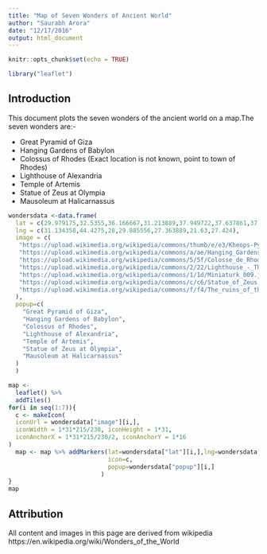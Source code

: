 ```yaml
---
title: "Map of Seven Wonders of Ancient World"
author: "Saurabh Arora"
date: "12/17/2016"
output: html_document
---
```


```r
knitr::opts_chunk$set(echo = TRUE)
```


```r

library("leaflet")
```
## Introduction
This document plots the seven wonders of the ancient world on a map.The seven wonders are:-

* Great Pyramid of Giza
* Hanging Gardens of Babylon
* Colossus of Rhodes (Exact location is not known, point to town of Rhodes)
* Lighthouse of Alexandria
* Temple of Artemis
* Statue of Zeus at Olympia
* Mausoleum at Halicarnassus

```r
wondersdata <-data.frame(
  lat = c(29.979175,32.5355,36.166667,31.213889,37.949722,37.637861,37.0379),
  lng = c(31.134358,44.4275,28,29.885556,27.363889,21.63,27.424),
  image = c(
   "https://upload.wikimedia.org/wikipedia/commons/thumb/e/e3/Kheops-Pyramid.jpg/300px-Kheops-Pyramid.jpg",
   "https://upload.wikimedia.org/wikipedia/commons/a/ae/Hanging_Gardens_of_Babylon.jpg",
   "https://upload.wikimedia.org/wikipedia/commons/5/5f/Colosse_de_Rhodes_%28Barclay%29.jpg",
   "https://upload.wikimedia.org/wikipedia/commons/2/22/Lighthouse_-_Thiersch.png",
   "https://upload.wikimedia.org/wikipedia/commons/1/1d/Miniaturk_009.jpg",
   "https://upload.wikimedia.org/wikipedia/commons/c/c6/Statue_of_Zeus.jpg",
   "https://upload.wikimedia.org/wikipedia/commons/f/f4/The_ruins_of_the_Mausoleum_at_Halicarnassus.jpg"
  ),
  popup=c(
    "Great Pyramid of Giza",
    "Hanging Gardens of Babylon",
    "Colossus of Rhodes",
    "Lighthouse of Alexandria",
    "Temple of Artemis",
    "Statue of Zeus at Olympia",
    "Mausoleum at Halicarnassus"
  )
  )

```

```r

map <- 
  leaflet() %>%
  addTiles()
for(i in seq(1:7)){
  c <- makeIcon(
  iconUrl = wondersdata["image"][i,],
  iconWidth = 1*31*215/230, iconHeight = 1*31,
  iconAnchorX = 1*31*215/230/2, iconAnchorY = 1*16
)
  map <- map %>% addMarkers(lat=wondersdata["lat"][i,],lng=wondersdata["lng"][i,],
                            icon=c,
                            popup=wondersdata["popup"][i,]
                          )
}
map
```

## Attribution

All content and images in this page are derived from wikipedia https://en.wikipedia.org/wiki/Wonders_of_the_World 